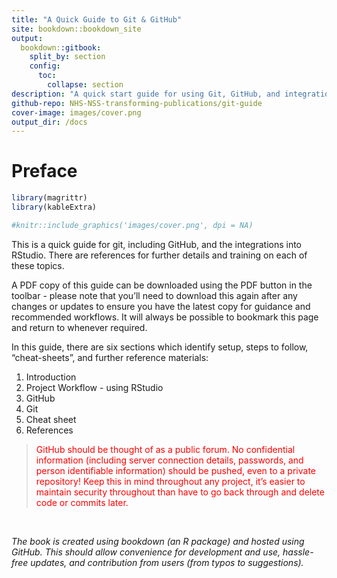 ```yaml
---
title: "A Quick Guide to Git & GitHub"
site: bookdown::bookdown_site
output: 
  bookdown::gitbook:
    split_by: section
    config:
      toc:
        collapse: section
description: "A quick start guide for using Git, GitHub, and integrations with RStudio"
github-repo: NHS-NSS-transforming-publications/git-guide
cover-image: images/cover.png
output_dir: /docs
---
```


# Preface {-}

```r
library(magrittr)
library(kableExtra)
```

```r
#knitr::include_graphics('images/cover.png', dpi = NA)
```

This is a quick guide for git, including GitHub, and the integrations into RStudio. There are references for further details and training on each of these topics. 

A PDF copy of this guide can be downloaded using the PDF button in the toolbar - please note that you'll need to download this again after any changes or updates to ensure you have the latest copy for guidance and recommended workflows. It will always be possible to bookmark this page and return to whenever required.

In this guide, there are six sections which identify setup, steps to follow, "cheat-sheets", and further reference materials:

1. Introduction
2. Project Workflow - using RStudio
3. GitHub
4. Git
5. Cheat sheet
6. References

> <span style="color:red">GitHub should be thought of as a public forum. No confidential information (including server connection details, passwords, and person identifiable information) should be pushed, even to a private repository! Keep this in mind throughout any project, it's easier to maintain security throughout than have to go back through and delete code or commits later.</span>

&nbsp;

*The book is created using bookdown (an R package) and hosted using GitHub. This should allow convenience for development and use, hassle-free updates, and contribution from users (from typos to suggestions).* 